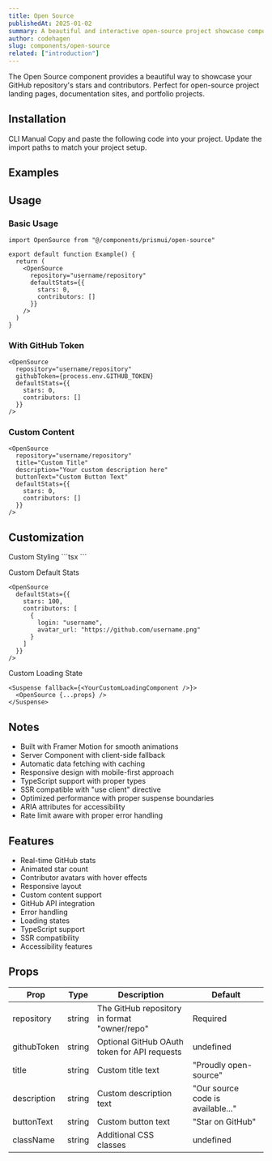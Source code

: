 ```yaml
---
title: Open Source
publishedAt: 2025-01-02
summary: A beautiful and interactive open-source project showcase component with animations and contributor statistics.
author: codehagen
slug: components/open-source
related: ["introduction"]
---
```


<ComponentPreview name="open-source-basic" />

<Note variant="info">
  The Open Source component provides a beautiful way to showcase your GitHub repository's stars and contributors. Perfect for open-source project landing pages, documentation sites, and portfolio projects.
</Note>

## Installation

<Tabs defaultValue="cli">
  <TabsList>
    <TabsTrigger value="cli">CLI</TabsTrigger>
    <TabsTrigger value="manual">Manual</TabsTrigger>
  </TabsList>
  <TabsContent value="cli">
    <ComponentSource name="open-source" isCli />
  </TabsContent>
  <TabsContent value="manual">
    <Steps>
      <Step>Copy and paste the following code into your project.</Step>
      <ComponentSource name="open-source" />
      <Step>Update the import paths to match your project setup.</Step>
    </Steps>
  </TabsContent>
</Tabs>

## Examples

<ComponentPreview name="open-source-demo" />

## Usage

### Basic Usage

```tsx
import OpenSource from "@/components/prismui/open-source"

export default function Example() {
  return (
    <OpenSource
      repository="username/repository"
      defaultStats={{
        stars: 0,
        contributors: []
      }}
    />
  )
}
```

### With GitHub Token

```tsx
<OpenSource
  repository="username/repository"
  githubToken={process.env.GITHUB_TOKEN}
  defaultStats={{
    stars: 0,
    contributors: []
  }}
/>
```

### Custom Content

```tsx
<OpenSource
  repository="username/repository"
  title="Custom Title"
  description="Your custom description here"
  buttonText="Custom Button Text"
  defaultStats={{
    stars: 0,
    contributors: []
  }}
/>
```

## Customization

<Steps>
  <Step>Custom Styling</Step>
  ```tsx
  <OpenSource
    className="custom-class"
    // Add any custom styles or classes
  />
  ```

  <Step>Custom Default Stats</Step>
  ```tsx
  <OpenSource
    defaultStats={{
      stars: 100,
      contributors: [
        {
          login: "username",
          avatar_url: "https://github.com/username.png"
        }
      ]
    }}
  />
  ```

  <Step>Custom Loading State</Step>
  ```tsx
  <Suspense fallback={<YourCustomLoadingComponent />}>
    <OpenSource {...props} />
  </Suspense>
  ```
</Steps>

## Notes

- Built with Framer Motion for smooth animations
- Server Component with client-side fallback
- Automatic data fetching with caching
- Responsive design with mobile-first approach
- TypeScript support with proper types
- SSR compatible with "use client" directive
- Optimized performance with proper suspense boundaries
- ARIA attributes for accessibility
- Rate limit aware with proper error handling

## Features

- Real-time GitHub stats
- Animated star count
- Contributor avatars with hover effects
- Responsive layout
- Custom content support
- GitHub API integration
- Error handling
- Loading states
- TypeScript support
- SSR compatibility
- Accessibility features

## Props

| Prop | Type | Description | Default |
| --- | --- | --- | --- |
| repository | string | The GitHub repository in format "owner/repo" | Required |
| githubToken | string | Optional GitHub OAuth token for API requests | undefined |
| title | string | Custom title text | "Proudly open-source" |
| description | string | Custom description text | "Our source code is available..." |
| buttonText | string | Custom button text | "Star on GitHub" |
| className | string | Additional CSS classes | undefined | 